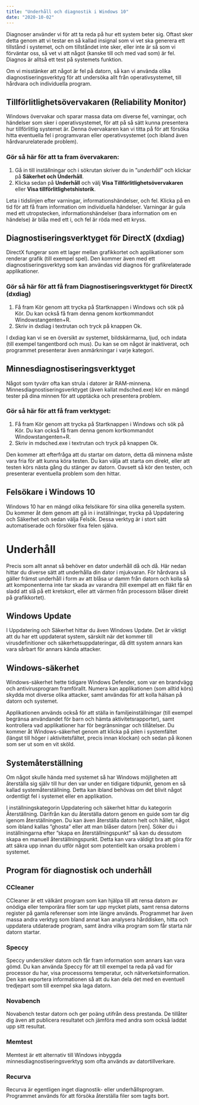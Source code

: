 ```yaml
---
title: "Underhåll och diagnostik i Windows 10"
date: "2020-10-02"
---
```


Diagnoser använder vi för att ta reda på hur ett system beter sig. Oftast sker detta genom att vi testar en så kallad insignal som vi vet ska generera ett tillstånd i systemet, och om tillståndet inte sker, eller inte är så som vi förväntar oss, så vet vi att något (kanske till och med vad som) är fel. Diagnos är alltså ett test på systemets funktion.

Om vi misstänker att något är fel på datorn, så kan vi använda olika diagnostiseringsverktyg för att undersöka allt från operativsystemet, till hårdvara och individuella program.

## Tillförlitlighetsövervakaren (Reliability Monitor)
Windows övervakar och sparar massa data om diverse fel, varningar, och händelser som sker i operativsystemet, för att på så sätt kunna presentera hur tillförlitlig systemet är. Denna övervakaren kan vi titta på för att försöka hitta eventuella fel i programvaran eller operativsystemet (och ibland även hårdvarurelaterade problem).

### Gör så här för att ta fram övervakaren:
1.	Gå in till inställningar och i sökrutan skriver du in ”*underhåll*” och klickar på **Säkerhet och Underhåll**.
2.	Klicka sedan på **Underhåll** och välj **Visa Tillförlitlighetsövervakaren** eller **Visa tillförlitlighetshistorik**.

Leta i tidslinjen efter varningar, informationshändelser, och fel. Klicka på en tid för att få fram information om individuella händelser. Varningar är gula med ett utropstecken, informationshändelser (bara information om en händelse) är blåa med ett i, och fel är röda med ett kryss.

## Diagnostiseringsverktyget för DirectX (dxdiag)

DirectX fungerar som ett lager mellan grafikkortet och applikationer som renderar grafik (till exempel spel). Den kommer även med ett diagnostiseringsverktyg som kan användas vid diagnos för grafikrelaterade applikationer.

### Gör så här för att få fram Diagnostiseringsverktyget för DirectX (dxdiag)
1.	Få fram Kör genom att trycka på Startknappen i Windows och sök på Kör. Du kan också få fram denna genom kortkommandot Windowstangenten+R.
2.	Skriv in dxdiag i textrutan och tryck på knappen Ok.

I dxdiag kan vi se en översikt av systemet, bildskärmarna, ljud, och indata (till exempel tangentbord och mus). Du kan se om något är inaktiverat, och programmet presenterar även anmärkningar i varje kategori.

## Minnesdiagnostiseringsverktyget
Något som tyvärr ofta kan strula i datorer är RAM-minnena. Minnesdiagnostiseringsverktyget (även kallat mdsched.exe) kör en mängd tester på dina minnen för att upptäcka och presentera problem.

### Gör så här för att få fram verktyget:
1.	Få fram Kör genom att trycka på Startknappen i Windows och sök på Kör. Du kan också få fram denna genom kortkommandot Windowstangenten+R.
2.	Skriv in mdsched.exe i textrutan och tryck på knappen Ok.

Den kommer att efterfråga att du startar om datorn, detta då minnena måste vara fria för att kunna köra testen. Du kan välja att starta om direkt, eller att testen körs nästa gång du stänger av datorn. Oavsett så kör den testen, och presenterar eventuella problem som den hittar.

## Felsökare i Windows 10

Windows 10 har en mängd olika felsökare för sina olika generella system. Du kommer åt dem genom att gå in i inställningar, trycka på Uppdatering och Säkerhet och sedan välja Felsök. Dessa verktyg är i stort sätt automatiserade och försöker fixa felen själva.

# Underhåll

Precis som allt annat så behöver en dator underhåll då och då. Här nedan hittar du diverse sätt att underhålla din dator i mjukvaran. För hårdvara så gäller främst underhåll i form av att blåsa ur damm från datorn och kolla så att komponenterna inte tar skada av varandra (till exempel att en fläkt får en sladd att slå på ett kretskort, eller att värmen från processorn blåser direkt på grafikkortet).

## Windows Update

I Uppdatering och Säkerhet hittar du även Windows Update. Det är viktigt att du har ett uppdaterat system, särskilt när det kommer till virusdefinitioner och säkerhetsuppdateringar, då ditt system annars kan vara sårbart för annars kända attacker.

## Windows-säkerhet

Windows-säkerhet hette tidigare Windows Defender, som var en brandvägg och antivirusprogram framförallt. Numera kan applikationen (som alltid körs) skydda mot diverse olika attacker, samt användas för att kolla hälsan på datorn och systemet.

Applikationen används också för att ställa in familjeinställningar (till exempel begränsa användandet för barn och hämta aktivitetsrapporter), samt kontrollera vad applikationer har för begränsningar och tillåtelser.
Du kommer åt Windows-säkerhet genom att klicka på pilen i systemfältet (längst till höger i aktivitetsfältet, precis innan klockan) och sedan på ikonen som ser ut som en vit sköld.

## Systemåterställning

Om något skulle hända med systemet så har Windows möjligheten att återställa sig själv till hur den var under en tidigare tidpunkt, genom en så kallad systemåterställning. Detta kan ibland behövas om det blivit något ordentligt fel i systemet eller en applikation.

I inställningskategorin Uppdatering och säkerhet hittar du kategorin Återställning. Därifrån kan du återställa datorn genom en guide som tar dig igenom återställningen. Du kan även återställa datorn helt och hållet, något som ibland kallas ”ghosta” eller att man blåser datorn [ren].
Söker du i inställningarna efter ”skapa en återställningspunkt” så kan du dessutom skapa en manuell återställningspunkt. Detta kan vara väldigt bra att göra för att säkra upp innan du utför något som potentiellt kan orsaka problem i systemet.

## Program för diagnostisk och underhåll

### CCleaner
CCleaner är ett välkänt program som kan hjälpa till att rensa datorn av onödiga eller temporära filer som tar upp mycket plats, samt rensa datorns register på gamla referenser som inte längre används.
Programmet har även massa andra verktyg som bland annat kan analysera hårddisken, hitta och uppdatera utdaterade program, samt ändra vilka program som får starta när datorn startar.

### Speccy
Speccy undersöker datorn och får fram information som annars kan vara gömd. Du kan använda Speccy för att till exempel ta reda på vad för processor du har, visa processorns temperatur, och nätverketsinformation. Den kan exportera informationen så att du kan dela det med en eventuell tredjepart som till exempel ska laga datorn.

### Novabench
Novabench testar datorn och ger poäng utifrån dess prestanda. De tillåter dig även att publicera resultatet och jämföra med andra som också laddat upp sitt resultat.

### Memtest
Memtest är ett alternativ till Windows inbyggda minnesdiagnostiseringsverktyg som ofta används av datortillverkare.

### Recurva
Recurva är egentligen inget diagnostik- eller underhållsprogram. Programmet används för att försöka återställa filer som tagits bort.